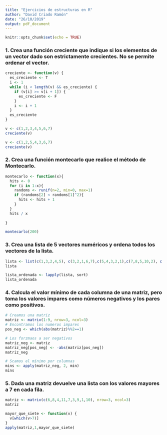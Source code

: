 ---
title: "Ejercicios de estructuras en R"
author: "David Criado Ramón"
date: "26/10/2019"
output: pdf_document
---

```{r setup, include=FALSE}
knitr::opts_chunk$set(echo = TRUE)
```
### 1. Crea una función creciente que indique si los elementos de un vector dado son estrictamente crecientes. No se permite ordenar el vector.
```{r struct1}
creciente <- function(v) {
  es_creciente <- T
  i <- 1
  while (i < length(v) && es_creciente) {
    if (v[i] >= v[i + 1]) {
      es_creciente <- F
    }
    i <- i + 1
  }
  es_creciente
}

v <- c(1,2,3,4,5,6,7)
creciente(v)
```

```{r struct1out2}
v <- c(1,2,5,4,3,6,7)
creciente(v)
```

### 2. Crea una función montecarlo que realice el método de Montecarlo.
```{r struct2}
montecarlo <- function(x){
  hits <- 0
  for (i in 1:x){
    randoms <- runif(n=2, min=0, max=1)
    if (randoms[2] < randoms[1]^2){
      hits <- hits + 1
    }
  }
  hits / x
  
}

montecarlo(200)
```
### 3. Crea una lista de 5 vectores numéricos y ordena todos los vectores de la lista.
```{r struct3}
lista <- list(c(1,3,2,4,5), c(3,2,1,6,7),c(5,4,3,2,1),c(7,8,5,10,2), c(9,8,7,6,5))
lista
```

```{r struct3order}
lista_ordenada <- lapply(lista, sort)
lista_ordenada
```
### 4. Calcula el valor mínimo de cada columna de una matriz, pero toma los valores impares como números negativos y los pares como positivos.
```{r struct4}
# Creamos una matriz
matriz <- matrix(1:9, nrow=3, ncol=3)
# Encontramos los numeros impares
pos_neg <- which(abs(matriz)%%2==1)

# Los forzmaos a ser negativos
matriz_neg <- matriz
matriz_neg[pos_neg] <- -abs(matriz[pos_neg])
matriz_neg
```

```{r struct4part2}
# Scamos el mínimo por columnas
mins <- apply(matriz_neg, 2, min)
mins
```
### 5. Dada una matriz devuelve una lista con los valores mayores a 7 en cada fila.
```{r struct5}
matriz <- matrix(c(6,8,4,11,7,3,9,1,10), nrow=3, ncol=3)
matriz
```

``` {r struct5part2}
mayor_que_siete <- function(v) {
  v[which(v>7)]
}
apply(matriz,1,mayor_que_siete)
```